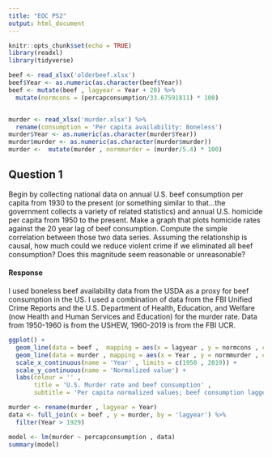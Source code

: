 ```yaml
---
title: "EOC PS2"
output: html_document
---
```


```r
knitr::opts_chunk$set(echo = TRUE)
library(readxl)
library(tidyverse)
```
```r
beef <- read_xlsx('olderbeef.xlsx')
beef$Year <- as.numeric(as.character(beef$Year))
beef <- mutate(beef , lagyear = Year + 20) %>%
  mutate(normcons = (percapconsumption/33.67591811) * 100)


murder <- read_xlsx('murder.xlsx') %>%
  rename(consumption = 'Per capita availability: Boneless')
murder$Year <- as.numeric(as.character(murder$Year))
murder$murder <- as.numeric(as.character(murder$murder))
murder <-  mutate(murder , normmurder = (murder/5.4) * 100)
```
## Question 1
Begin by collecting national data on annual U.S. beef consumption per capita from 1930 to the present (or something similar to that...the government collects a variety of related statistics) and annual U.S. homicide per capita from 1950 to the present.  Make a graph that plots homicide rates against the 20 year lag of beef consumption. Compute the simple correlation between those two data series. Assuming the relationship is causal, how much could we reduce violent crime if we eliminated all beef consumption?  Does this magnitude seem reasonable or unreasonable?

#### Response
I used boneless beef availability data from the USDA as a proxy for beef consumption in the US. I used a combination of data from the FBI Unified Crime Reports and the U.S. Department of Health, Education, and Welfare (now Health and Human Services and Education) for the murder rate. Data from 1950-1960 is from the USHEW, 1960-2019 is from the FBI UCR. 
```r
ggplot() +
  geom_line(data = beef ,  mapping = aes(x = lagyear , y = normcons , color = 'Beef consumption' )) + 
  geom_line(data = murder , mapping = aes(x = Year , y = normmurder , color = 'Murder rate')) + 
  scale_x_continuous(name = 'Year' , limits = c(1950 , 2019)) + 
  scale_y_continuous(name = 'Normalized value') +
  labs(colour = '' , 
       title = 'U.S. Murder rate and beef consumption' , 
       subtitle = 'Per capita normalized values; beef consumption lagged by 20 years') + theme_minimal()
```
```r
murder <- rename(murder , lagyear = Year)
data <- full_join(x = beef , y = murder, by = 'lagyear') %>%
  filter(Year > 1929)

model <- lm(murder ~ percapconsumption , data)
summary(model)
```
